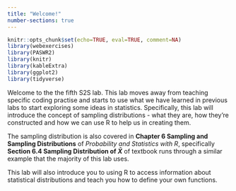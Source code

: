 ```yaml
---
title: "Welcome!"
number-sections: true
---
```


```r
knitr::opts_chunk$set(echo=TRUE, eval=TRUE, comment=NA)
library(webexercises)
library(PASWR2)
library(knitr)
library(kableExtra)
library(ggplot2)
library(tidyverse)
```

<!-- question callout example
:::{.question}
::::{.question-header}
Question
::::
::::{.question-container}
This is where the question text would go.
::::
:::
-->

<!--
::: panel-tabset
## R Script
```r

```

## Console
```r

```
:::
-->

Welcome to the the fifth S2S lab. This lab moves away from teaching specific coding practise and starts to use what we have learned in previous labs to start exploring some ideas in statistics. Specifically, this lab will introduce the concept of sampling distributions - what they are, how they're constructed and how we can use R to help us in creating them.

The sampling distribution is also covered in **Chapter 6 Sampling and Sampling Distributions** of *Probability and Statistics with R*, specifically **Section 6.4 Sampling Distribution of $\bar X$** of textbook runs through a similar example that the majority of this lab uses.

This lab will also introduce you to using R to access information about statistical distributions and teach you how to define your own functions.






